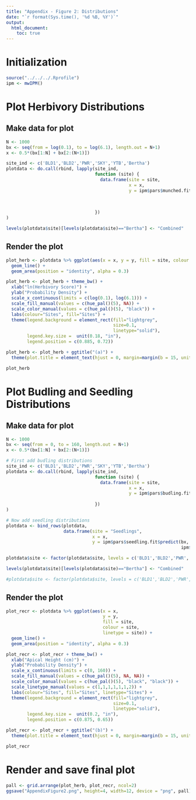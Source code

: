 ```yaml
---
title: "Appendix - Figure 2: Distributions"
date: "`r format(Sys.time(), '%d %B, %Y')`"
output: 
  html_document:
    toc: true
---
```


# Initialization

```r
source("../../../.Rprofile")
ipm <- mwIPM()
```

# Plot Herbivory Distributions

## Make data for plot

```r
N <- 1000
bx <- seq(from = log(0.1), to = log(6.1), length.out = N+1)
x <- 0.5*(bx[1:N] + bx[2:(N+1)])

site_ind <- c('BLD1','BLD2','PWR','SKY','YTB','Bertha')
plotdata <- do.call(rbind, lapply(site_ind, 
                                  function (site) {
                                    data.frame(site = site,
                                               x = x,
                                               y = ipm$pars$munched.fit[[site]]$predict(bx,
                                                                                        c(ipm$pars$munched.fit[[site]]$pmunch, 
                                                                                          ipm$pars$munched.fit[[site]]$fit$estimate),
                                                                                        justmunch=TRUE))
                                  })
)

levels(plotdata$site)[levels(plotdata$site)=="Bertha"] <- "Combined"
```

## Render the plot

```r
plot_herb <- plotdata %>% ggplot(aes(x = x, y = y, fill = site, colour = site)) + 
  geom_line() + 
  geom_area(position = "identity", alpha = 0.3)

plot_herb <- plot_herb + theme_bw() +
  xlab("ln(Herbivory Score)") +
  ylab("Probability Density") +
  scale_x_continuous(limits = c(log(0.1), log(6.1))) + 
  scale_fill_manual(values = c(hue_pal()(5), NA)) + 
  scale_color_manual(values = c(hue_pal()(5), "black")) +
  labs(colour="Sites", fill="Sites") +
  theme(legend.background = element_rect(fill="lightgrey",
                                         size=0.1,
                                         linetype="solid"),
        legend.key.size =  unit(0.18, "in"),
        legend.position = c(0.885, 0.72))

plot_herb <- plot_herb + ggtitle("(a)") + 
  theme(plot.title = element_text(hjust = 0, margin=margin(b = 15, unit = "pt")))

plot_herb
```

# Plot Budling and Seedling Distributions

## Make data for plot

```r
N <- 1000
bx <- seq(from = 0, to = 160, length.out = N+1)
x <- 0.5*(bx[1:N] + bx[2:(N+1)])

# First add budling distributions
site_ind <- c('BLD1','BLD2','PWR','SKY','YTB','Bertha')
plotdata <- do.call(rbind, lapply(site_ind, 
                                  function (site) {
                                    data.frame(site = site,
                                               x = x,
                                               y = ipm$pars$budling.fit[[site]]$predict(bx,
                                                                                        ipm$pars$budling.fit[[site]]$fit$estimate))
                                  })
)

# Now add seedling distributions
plotdata <- bind_rows(plotdata,
                      data.frame(site = "Seedlings",
                                 x = x,
                                 y = ipm$pars$seedling.fit$predict(bx, 
                                                                   ipm$pars$seedling.fit$fit$estimate)))

plotdata$site <- factor(plotdata$site, levels = c('BLD1','BLD2','PWR','SKY','YTB','Bertha','Seedlings'))

levels(plotdata$site)[levels(plotdata$site)=="Bertha"] <- "Combined"

#plotdata$site <- factor(plotdata$site, levels = c('BLD1','BLD2','PWR','SKY','YTB','Combined','Seedlings'))
```

## Render the plot

```r
plot_recr <- plotdata %>% ggplot(aes(x = x, 
                                     y = y, 
                                     fill = site, 
                                     colour = site,
                                     linetype = site)) + 
  geom_line() + 
  geom_area(position = "identity", alpha = 0.3)

plot_recr <- plot_recr + theme_bw() +
  xlab("Apical Height (cm)") +
  ylab("Probability Density") +
  scale_x_continuous(limits = c(0, 160)) +
  scale_fill_manual(values = c(hue_pal()(5), NA, NA)) + 
  scale_color_manual(values = c(hue_pal()(5), "black", "black")) + 
  scale_linetype_manual(values = c(1,1,1,1,1,1,2)) +
  labs(colour="Sites", fill="Sites", linetype="Sites") +
  theme(legend.background = element_rect(fill="lightgrey",
                                         size=0.1,
                                         linetype="solid"),
        legend.key.size =  unit(0.2, "in"),
        legend.position = c(0.875, 0.65))

plot_recr <- plot_recr + ggtitle("(b)") + 
  theme(plot.title = element_text(hjust = 0, margin=margin(b = 15, unit = "pt")))

plot_recr
```

# Render and save final plot

```r
pall <- grid.arrange(plot_herb, plot_recr, ncol=2)
ggsave("AppendixFigure2.png", height=4, width=12, device = "png", pall)
```